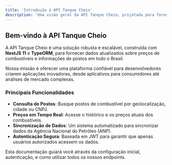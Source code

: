 ```yaml
---
title: 'Introdução à API Tanque Cheio'
description: 'Uma visão geral da API Tanque Cheio, projetada para fornecer dados sobre postos de combustível.'
---
```


## Bem-vindo à API Tanque Cheio

A API Tanque Cheio é uma solução robusta e escalável, construída com **NestJS 11** e **TypeORM**, para fornecer dados atualizados sobre preços de combustíveis e informações de postos em todo o Brasil.

Nossa missão é oferecer uma plataforma confiável para desenvolvedores criarem aplicações inovadoras, desde aplicativos para consumidores até análises de mercado complexas.

### Principais Funcionalidades
- **Consulta de Postos**: Busque postos de combustível por geolocalização, cidade ou CNPJ.
- **Preços em Tempo Real**: Acesse o histórico e os preços atuais dos combustíveis.
- **Sincronização de Dados**: Um sistema automatizado para sincronizar dados da Agência Nacional do Petróleo (ANP).
- **Autenticação Segura**: Baseada em JWT para garantir que apenas usuários autorizados acessem os dados.

Esta documentação guiará você através da configuração inicial, autenticação, e como utilizar todos os nossos endpoints.
